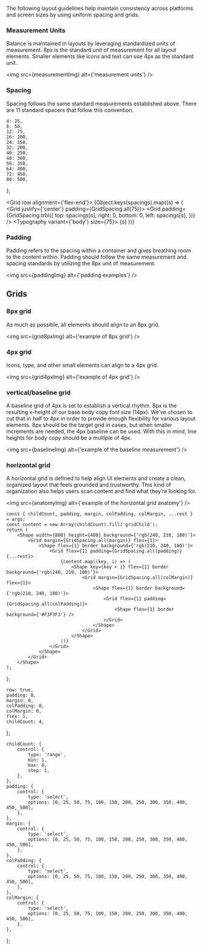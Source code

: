 



<Meta component={Grid} title="Foundations/Grid" />

<Title>Grid</Title>

<Subtitle>
    The following layout guidelines help maintain consistency across platforms and screen sizes by
    using uniform spacing and grids.
</Subtitle>

### Measurement Units

Balance is maintained in layouts by leveraging standardized units of measurement. 8px is the standard unit of
measurement for all layout elements. Smaller elements like icons and text can use 4px as the standard unit.

<img src={measurementImg} alt={'measurement units'} />

### Spacing

Spacing follows the same standard measurements established above. There are 11 standard spacers that follow
this convention.

    4: 25,
    8: 50,
    12: 75,
    16: 100,
    24: 150,
    32: 200,
    40: 250,
    48: 300,
    56: 350,
    64: 400,
    72: 450,
    80: 500,
};

<Grid row alignment={'flex-end'}>
    {Object.keys(spacings).map((s) => (
        <Grid justify={'center'} padding={GridSpacing.all(75)}>
            <Shape border borderRadius={0} elevation={0}>
                <Grid
                    padding={GridSpacing.trbl({
                        top: spacings[s],
                        right: 0,
                        bottom: 0,
                        left: spacings[s],
                    })}
                />
            </Shape>
            <Typography variant={'body'} size={75}>
                {s}
            </Typography>
        </Grid>
    ))}
</Grid>

### Padding

Padding refers to the spacing within a container and gives breathing room to the content within. Padding should follow
the same measurement and spacing standards by utilizing the 8px unit of measurement.

<img src={paddingImg} alt={'padding examples'} />

## Grids

### 8px grid

As much as possible, all elements should align to an 8px grid.

<img src={grid8pxImg} alt={'example of 8px grid'} />

### 4px grid

Icons, type, and other small elements can align to a 4px grid.

<img src={grid4pxImg} alt={'example of 4px grid'} />

### vertical/baseline grid

A baseline grid of 4px is set to establish a vertical rhythm. 8px is the resulting x-height of our base body copy font
size (14px). We’ve chosen to cut that in half to 4px in order to provide enough flexibility for various layout elements.
8px should be the target grid in cases, but when smaller increments are needed, the 4px baseline can be used. With this
in mind, line heights for body copy should be a multiple of 4px.

<img src={baselineImg} alt={'example of the baseline measurement'} />

### horizontal grid

A horizontal grid is defined to help align UI elements and create a clean, organized layout that feels grounded and
trustworthy. This kind of organization also helps users scan content and find what they’re looking for.

<img src={anatomyImg} alt={'example of the horizontal grid anatomy'} />

<ArgsTable of={Grid} />

    const { childCount, padding, margin, colPadding, colMargin, ...rest } = args;
    const content = new Array(childCount).fill('gridChild');
    return (
        <Shape width={800} height={400} background={'rgb(240, 210, 180)'}>
            <Grid margin={GridSpacing.all(margin)} flex={1}>
                <Shape flex={1} border background={'rgb(210, 240, 180)'}>
                    <Grid flex={1} padding={GridSpacing.all(padding)} {...rest}>
                        {content.map((key, i) => (
                            <Shape key={key + i} flex={1} border background={'rgb(240, 210, 180)'}>
                                <Grid margin={GridSpacing.all(colMargin)} flex={1}>
                                    <Shape flex={1} border background={'rgb(210, 240, 180)'}>
                                        <Grid flex={1} padding={GridSpacing.all(colPadding)}>
                                            <Shape flex={1} border background={'#F3F3F3'} />
                                        </Grid>
                                    </Shape>
                                </Grid>
                            </Shape>
                        ))}
                    </Grid>
                </Shape>
            </Grid>
        </Shape>
    );
};

    row: true,
    padding: 0,
    margin: 0,
    colPadding: 0,
    colMargin: 0,
    flex: 1,
    childCount: 4,
};

    childCount: {
        control: {
            type: 'range',
            min: 1,
            max: 8,
            step: 1,
        },
    },
    padding: {
        control: {
            type: 'select',
            options: [0, 25, 50, 75, 100, 150, 200, 250, 300, 350, 400, 450, 500],
        },
    },
    margin: {
        control: {
            type: 'select',
            options: [0, 25, 50, 75, 100, 150, 200, 250, 300, 350, 400, 450, 500],
        },
    },
    colPadding: {
        control: {
            type: 'select',
            options: [0, 25, 50, 75, 100, 150, 200, 250, 300, 350, 400, 450, 500],
        },
    },
    colMargin: {
        control: {
            type: 'select',
            options: [0, 25, 50, 75, 100, 150, 200, 250, 300, 350, 400, 450, 500],
        },
    },
};

<Canvas hidden>
    <Story name="Grid" argTypes={exampleArgTypes} args={exampleArgs}>
        {Template.bind({})}
    </Story>
</Canvas>
